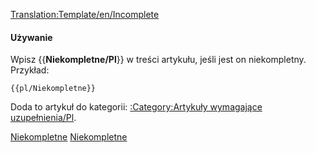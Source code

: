 <noinclude>[[Translation:Template/en/Incomplete]]</noinclude>{{en/Ambox| type  = content
| image = UnderConstructionOrange.png
| text  = <strong>Niekompletne</strong><br>Przepraszamy, strona jest niekompletna. Jest w trakcie budowy.
}}<includeonly>{{{1|[[Category:pl/Artykuły wymagające uzupełnienia]]}}}</includeonly><noinclude>

====Używanie====
Wpisz <nowiki>{{</nowiki>'''Niekompletne/Pl'''<nowiki>}}</nowiki> w treści artykułu, jeśli jest on niekompletny. Przykład:
<pre>{{pl/Niekompletne}}</pre>
Doda to artykuł do kategorii: [[Category/pl/Artykuły wymagające uzupełnienia|:Category:Artykuły wymagające uzupełnienia/Pl]].

[[Category:pl/Szablony|Niekompletne]][[Category:pl/W polach komunikatu|Niekompletne]]</noinclude>